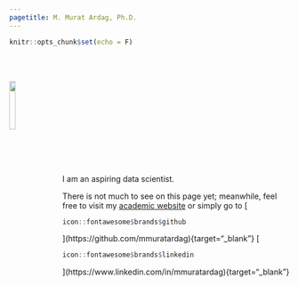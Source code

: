 ```yaml
---
pagetitle: M. Murat Ardag, Ph.D.
---
```


```r
knitr::opts_chunk$set(echo = F)
```

<br />
<br />

<img src="ws_img/mma_c_gp.jpg" style="width:15%; margin-right: 20px" align="left">

<br />
<br />
<br />
<br />
<br />
<br />
<br />
<br />
<br />

I am an aspiring data scientist.

There is not much to see on this page yet; meanwhile, feel free to visit my [academic website](https://mmuratardag.github.io/academic_website) or simply go to
[
```r
icon::fontawesome$brands$github
```
](https://github.com/mmuratardag){target="_blank"}
[
```r
icon::fontawesome$brands$linkedin
```
](https://www.linkedin.com/in/mmuratardag){target="_blank"}
